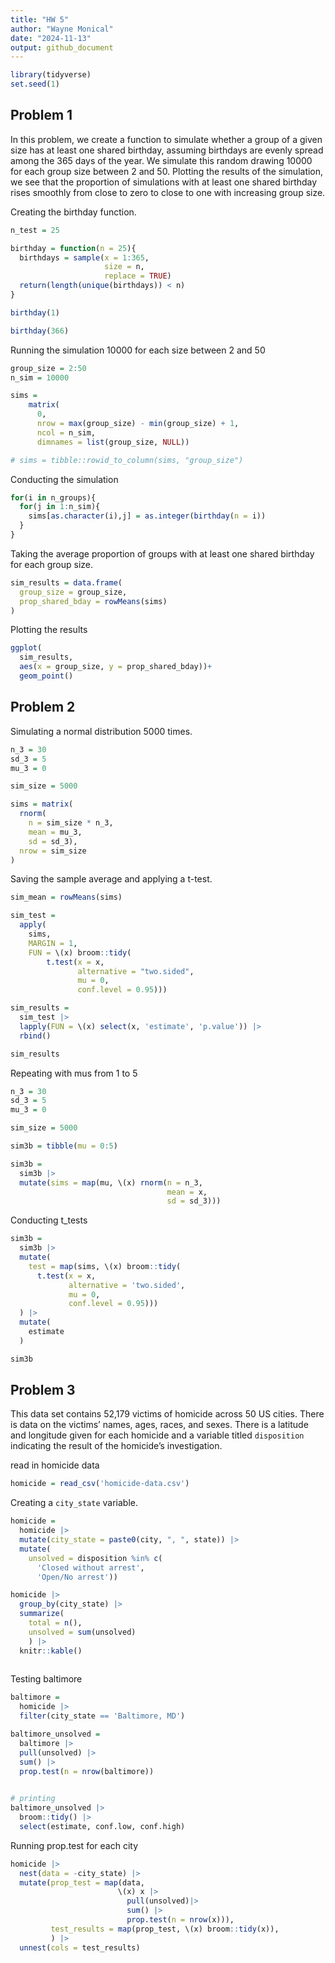 ```yaml
---
title: "HW 5"
author: "Wayne Monical"
date: "2024-11-13"
output: github_document
---
```


```r
library(tidyverse)
set.seed(1)

```

## Problem 1

In this problem, we create a function to simulate whether a group of a given size has at least one shared birthday, assuming birthdays are evenly spread among the 365 days of the year. We simulate this random drawing 10000 for each group size between 2 and 50. Plotting the results of the simulation, we see that the proportion of simulations with at least one shared birthday rises smoothly from close to zero to close to one with increasing group size. 

Creating the birthday function. 
```r
n_test = 25

birthday = function(n = 25){
  birthdays = sample(x = 1:365, 
                     size = n,
                     replace = TRUE)
  return(length(unique(birthdays)) < n)
}

birthday(1)

birthday(366)
```

Running the simulation 10000 for each size between 2 and 50
```r
group_size = 2:50
n_sim = 10000

sims = 
    matrix(
      0,
      nrow = max(group_size) - min(group_size) + 1,
      ncol = n_sim,
      dimnames = list(group_size, NULL))

# sims = tibble::rowid_to_column(sims, "group_size")

```

Conducting the simulation
```r
for(i in n_groups){
  for(j in 1:n_sim){
    sims[as.character(i),j] = as.integer(birthday(n = i))
  }
}
```

Taking the average proportion of groups with at least one shared birthday for each group size. 
```r
sim_results = data.frame(
  group_size = group_size,
  prop_shared_bday = rowMeans(sims)
)
```

Plotting the results
```r
ggplot(
  sim_results, 
  aes(x = group_size, y = prop_shared_bday))+
  geom_point()

```




## Problem 2

Simulating a normal distribution 5000 times. 
```r
n_3 = 30
sd_3 = 5
mu_3 = 0

sim_size = 5000

sims = matrix(
  rnorm(
    n = sim_size * n_3,
    mean = mu_3,
    sd = sd_3),
  nrow = sim_size
) 
```

Saving the sample average and applying a t-test.
```r
sim_mean = rowMeans(sims)

sim_test = 
  apply(
    sims, 
    MARGIN = 1,
    FUN = \(x) broom::tidy(
        t.test(x = x,
               alternative = "two.sided",
               mu = 0,
               conf.level = 0.95)))
```

```r
sim_results = 
  sim_test |> 
  lapply(FUN = \(x) select(x, 'estimate', 'p.value')) |> 
  rbind()
```


```r
sim_results
```

Repeating with mus from 1 to 5
```r
n_3 = 30
sd_3 = 5
mu_3 = 0

sim_size = 5000

sim3b = tibble(mu = 0:5)

sim3b = 
  sim3b |> 
  mutate(sims = map(mu, \(x) rnorm(n = n_3,
                                   mean = x,
                                   sd = sd_3)))
```

Conducting t_tests
```r
sim3b = 
  sim3b |> 
  mutate(
    test = map(sims, \(x) broom::tidy(
      t.test(x = x,
             alternative = 'two.sided',
             mu = 0, 
             conf.level = 0.95)))
  ) |> 
  mutate(
    estimate
  )
```

```r
sim3b
```


## Problem 3

This data set contains 52,179 victims of homicide across 50 US cities. There is data on the victims' names, ages, races, and sexes. There is a latitude and longitude given for each homicide and a variable titled `disposition` indicating the result of the homicide's investigation. 

read in homicide data
```r
homicide = read_csv('homicide-data.csv')
```


Creating a `city_state` variable. 
```r
homicide = 
  homicide |> 
  mutate(city_state = paste0(city, ", ", state)) |> 
  mutate(
    unsolved = disposition %in% c(
      'Closed without arrest',
      'Open/No arrest'))
```

```r
homicide |> 
  group_by(city_state) |> 
  summarize(
    total = n(),
    unsolved = sum(unsolved)
    ) |> 
  knitr::kable()
 
```



Testing baltimore
```r
baltimore = 
  homicide |> 
  filter(city_state == 'Baltimore, MD')

baltimore_unsolved = 
  baltimore |> 
  pull(unsolved) |> 
  sum() |> 
  prop.test(n = nrow(baltimore))  
  

# printing 
baltimore_unsolved |> 
  broom::tidy() |> 
  select(estimate, conf.low, conf.high)
```
Running prop.test for each city
```r
homicide |> 
  nest(data = -city_state) |> 
  mutate(prop_test = map(data, 
                        \(x) x |> 
                          pull(unsolved)|> 
                          sum() |> 
                          prop.test(n = nrow(x))),
         test_results = map(prop_test, \(x) broom::tidy(x)),
         ) |> 
  unnest(cols = test_results)
```
```r

```

